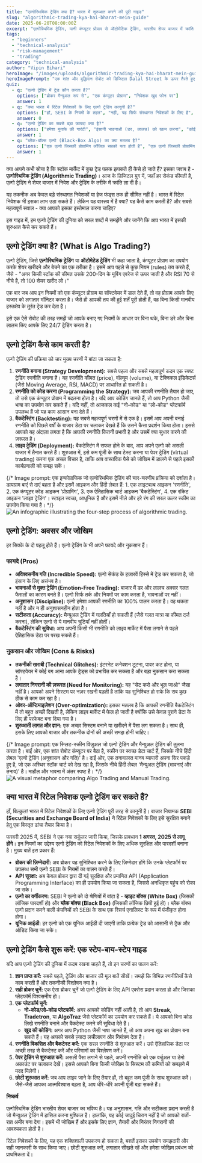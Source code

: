 ```yaml
---
title: "एल्गोरिथमिक ट्रेडिंग क्या है? भारत में शुरुआत करने की पूरी गाइड"
slug: "algorithmic-trading-kya-hai-bharat-mein-guide"
date: 2025-06-20T08:00:00Z
excerpt: "एल्गोरिथमिक ट्रेडिंग, यानी कंप्यूटर प्रोग्राम से ऑटोमेटिक ट्रेडिंग, भारतीय शेयर बाजार में क्रांति ला रही है। यह गाइड आपको बताएगी कि एल्गो ट्रेडिंग क्या है, इसके फायदे-नुकसान, SEBI के नए नियम, और आप एक रिटेल निवेशक के तौर पर भारत में इसकी शुरुआत कैसे कर सकते हैं।"
tags:
  - "beginners"
  - "technical-analysis"
  - "risk-management"
  - "trading"
category: "technical-analysis"
author: "Vipin Bihari"
heroImage: "/images/uploads/algorithmic-trading-kya-hai-bharat-mein-guide/hero-image.jpg"
heroImagePrompt: "एक शांत और बुद्धिमान रोबोट को डिजिटल Dalal Street के ऊपर तैरते हुए चमकदार डेटा ब्लॉक को सटीकता से व्यवस्थित करते हुए दिखाएं। यह दृश्य भारत में एल्गोरिथमिक ट्रेडिंग के अनुशासन, गति और सटीकता का प्रतीक है। पृष्ठभूमि में BSE बिल्डिंग की एक सूक्ष्म सिल्हूट है। माहौल भविष्यवादी और स्वच्छ है, जिसमें नीले और सोने के रंगों का उपयोग किया गया है, जो प्रौद्योगिकी और धन का प्रतिनिधित्व करते हैं। फोटोरिअलिस्टिक, 16:9 सिनेमाई शॉट।"
quiz:
  - q: "एल्गो ट्रेडिंग में ट्रेड कौन करता है?"
    options: ["ब्रोकर मैन्युअल रूप से", "एक कंप्यूटर प्रोग्राम", "निवेशक खुद फोन पर"]
    answer: 1
  - q: "क्या भारत में रिटेल निवेशकों के लिए एल्गो ट्रेडिंग कानूनी है?"
    options: ["हाँ, SEBI के नियमों के तहत", "नहीं, यह सिर्फ संस्थागत निवेशकों के लिए है", "यह एक ग्रे एरिया है"]
    answer: 0
  - q: "एल्गो ट्रेडिंग का सबसे बड़ा फायदा क्या है?"
    options: ["हमेशा मुनाफे की गारंटी", "इंसानी भावनाओं (डर, लालच) को खत्म करना", "कोई तकनीकी ज्ञान की जरूरत नहीं"]
    answer: 1
  - q: "ब्लैक-बॉक्स एल्गो (Black-Box Algo) का क्या मतलब है?"
    options: ["एक एल्गो जिसकी प्रोग्रामिंग लॉजिक सबको पता होती है", "एक एल्गो जिसकी प्रोग्रामिंग लॉजिक छिपी होती है", "एक गैर-कानूनी एल्गो"]
    answer: 1
---
```


क्या आपने कभी सोचा है कि स्टॉक मार्केट में कुछ ट्रेड पलक झपकते ही कैसे हो जाते हैं? इसका जवाब है - **एल्गोरिथमिक ट्रेडिंग (Algorithmic Trading)**। आज के डिजिटल युग में, जहाँ हर सेकंड कीमती है, एल्गो ट्रेडिंग ने शेयर बाजार में निवेश और ट्रेडिंग के तरीके में क्रांति ला दी है।

यह तकनीक अब केवल बड़े संस्थागत निवेशकों या हेज फंड्स तक ही सीमित नहीं है। भारत में रिटेल निवेशक भी इसका लाभ उठा सकते हैं। लेकिन यह वास्तव में है क्या? यह कैसे काम करती है? और सबसे महत्वपूर्ण सवाल - क्या आपको इसका इस्तेमाल करना चाहिए?

इस गाइड में, हम एल्गो ट्रेडिंग की दुनिया को सरल शब्दों में समझेंगे और जानेंगे कि आप भारत में इसकी शुरुआत कैसे कर सकते हैं।

## एल्गो ट्रेडिंग क्या है? (What is Algo Trading?)

एल्गो ट्रेडिंग, जिसे **एल्गोरिथमिक ट्रेडिंग** या **ऑटोमेटेड ट्रेडिंग** भी कहा जाता है, कंप्यूटर प्रोग्राम का उपयोग करके शेयर खरीदने और बेचने का एक तरीका है। इसमें आप पहले से कुछ नियम (rules) तय करते हैं, जैसे - "अगर किसी स्टॉक की कीमत उसके 200-दिन के मूविंग एवरेज से ऊपर जाती है और RSI 70 से नीचे है, तो 100 शेयर खरीद लो।"

एक बार जब आप इन नियमों को एक कंप्यूटर प्रोग्राम या सॉफ्टवेयर में डाल देते हैं, तो वह प्रोग्राम आपके लिए बाजार को लगातार मॉनिटर करता है। जैसे ही आपकी तय की हुई शर्तें पूरी होती हैं, वह बिना किसी मानवीय हस्तक्षेप के तुरंत ट्रेड कर देता है।

इसे एक ऐसे रोबोट की तरह समझें जो आपके बनाए गए नियमों के आधार पर बिना थके, बिना डरे और बिना लालच किए आपके लिए 24/7 ट्रेडिंग करता है।

## एल्गो ट्रेडिंग कैसे काम करती है?

एल्गो ट्रेडिंग की प्रक्रिया को चार मुख्य चरणों में बांटा जा सकता है:

1.  **रणनीति बनाना (Strategy Development):** सबसे पहला और सबसे महत्वपूर्ण कदम एक स्पष्ट ट्रेडिंग रणनीति बनाना है। यह रणनीति कीमत (price), वॉल्यूम (volume), या टेक्निकल इंडिकेटर्स (जैसे Moving Average, RSI, MACD) पर आधारित हो सकती है।
2.  **रणनीति को कोड करना (Programming the Strategy):** जब आपकी रणनीति तैयार हो जाए, तो उसे एक कंप्यूटर प्रोग्राम में बदलना होता है। यदि आप कोडिंग जानते हैं, तो आप Python जैसी भाषा का उपयोग कर सकते हैं। यदि नहीं, तो आजकल कई "नो-कोड" या "लो-कोड" प्लेटफॉर्म उपलब्ध हैं जो यह काम आसान बना देते हैं।
3.  **बैकटेस्टिंग (Backtesting):** यह सबसे महत्वपूर्ण चरणों में से एक है। इसमें आप अपनी बनाई रणनीति को पिछले वर्षों के बाजार डेटा पर चलाकर देखते हैं कि उसने कैसा प्रदर्शन किया होता। इससे आपको यह अंदाज़ा लगता है कि आपकी रणनीति कितनी प्रभावी है और उसमें क्या सुधार करने की ज़रूरत है।
4.  **लाइव ट्रेडिंग (Deployment):** बैकटेस्टिंग में सफल होने के बाद, आप अपने एल्गो को असली बाजार में तैनात करते हैं। शुरुआत में, इसे कम पूंजी के साथ टेस्ट करना या पेपर ट्रेडिंग (virtual trading) करना एक अच्छा विचार है, ताकि आप वास्तविक पैसे को जोखिम में डालने से पहले इसकी कार्यप्रणाली को समझ सकें।

{/* Image prompt: एक इन्फोग्राफिक जो एल्गोरिथमिक ट्रेडिंग की चार-चरणीय प्रक्रिया को दर्शाता है। डायग्राम बाएं से दाएं बहता है और इसमें आइकन और हिंदी लेबल हैं: 1. एक लाइटबल्ब आइकन 'रणनीति', 2. एक कंप्यूटर कोड आइकन 'प्रोग्रामिंग', 3. एक ऐतिहासिक चार्ट आइकन 'बैकटेस्टिंग', 4. एक रॉकेट आइकन 'लाइव ट्रेडिंग'। स्टाइल स्वच्छ, आधुनिक है और इसमें नीले और हरे रंग की सरल कलर स्कीम का उपयोग किया गया है। */}
![An infographic illustrating the four-step process of algorithmic trading.](/images/uploads/algorithmic-trading-kya-hai-bharat-mein-guide/process-infographic.jpg)

## एल्गो ट्रेडिंग: अवसर और जोखिम

हर सिक्के के दो पहलू होते हैं। एल्गो ट्रेडिंग के भी अपने फायदे और नुकसान हैं।

### फायदे (Pros)

*   **अविश्वसनीय गति (Incredible Speed):** एल्गो सेकंड के हज़ारवें हिस्से में ट्रेड कर सकता है, जो इंसान के लिए असंभव है।
*   **भावनाओं से मुक्त ट्रेडिंग (Emotion-Free Trading):** बाजार में डर और लालच अक्सर गलत फैसलों का कारण बनते हैं। एल्गो सिर्फ तर्क और नियमों पर काम करता है, भावनाओं पर नहीं।
*   **अनुशासन (Discipline):** एल्गो हमेशा आपकी रणनीति का 100% पालन करता है। वह थकता नहीं है और न ही अनुशासनहीन होता है।
*   **सटीकता (Accuracy):** मैन्युअल ट्रेडिंग में गलतियाँ हो सकती हैं (जैसे गलत मात्रा या कीमत दर्ज करना), लेकिन एल्गो से ये मानवीय त्रुटियाँ नहीं होतीं।
*   **बैकटेस्टिंग की सुविधा:** आप अपनी किसी भी रणनीति को लाइव मार्केट में पैसा लगाने से पहले ऐतिहासिक डेटा पर परख सकते हैं।

### नुकसान और जोखिम (Cons & Risks)

*   **तकनीकी खराबी (Technical Glitches):** इंटरनेट कनेक्शन टूटना, पावर कट होना, या सॉफ्टवेयर में कोई बग आना आपके ट्रेड्स को प्रभावित कर सकता है और बड़ा नुकसान करा सकता है।
*   **लगातार निगरानी की ज़रूरत (Need for Monitoring):** यह "सेट करो और भूल जाओ" जैसा नहीं है। आपको अपने सिस्टम पर नज़र रखनी पड़ती है ताकि यह सुनिश्चित हो सके कि सब कुछ ठीक से काम कर रहा है।
*   **ओवर-ऑप्टिमाइज़ेशन (Over-optimization):** इसका मतलब है कि आपकी रणनीति बैकटेस्टिंग में तो बहुत अच्छी दिखती है, लेकिन लाइव मार्केट में फेल हो जाती है क्योंकि उसे केवल पुराने डेटा के लिए ही परफेक्ट बना दिया गया है।
*   **शुरुआती लागत और ज्ञान:** एक अच्छा सिस्टम बनाने या खरीदने में पैसा लग सकता है। साथ ही, इसके लिए आपको बाजार और तकनीक दोनों की अच्छी समझ होनी चाहिए।

{/* Image prompt: एक स्प्लिट-स्क्रीन विज़ुअल जो एल्गो ट्रेडिंग और मैन्युअल ट्रेडिंग की तुलना करता है। बाईं ओर, एक शांत रोबोट कंप्यूटर पर बैठा है, स्क्रीन पर स्वच्छ डेटा चार्ट हैं, जिसके नीचे हिंदी लेबल 'एल्गो ट्रेडिंग (अनुशासन और गति)' है। दाईं ओर, एक तनावग्रस्त मानव व्यापारी अपना सिर पकड़े हुए है, जो एक अस्थिर स्टॉक चार्ट को देख रहा है, जिसके नीचे हिंदी लेबल 'मैन्युअल ट्रेडिंग (भावनाएं और तनाव)' है। माहौल और भावना में अंतर स्पष्ट है। */}
![A visual metaphor comparing Algo Trading and Manual Trading.](/images/uploads/algorithmic-trading-kya-hai-bharat-mein-guide/pros-vs-cons.jpg)

## क्या भारत में रिटेल निवेशक एल्गो ट्रेडिंग कर सकते हैं?

हाँ, बिल्कुल! भारत में रिटेल निवेशकों के लिए एल्गो ट्रेडिंग पूरी तरह से कानूनी है। बाजार नियामक **SEBI (Securities and Exchange Board of India)** ने रिटेल निवेशकों के लिए इसे सुरक्षित बनाने हेतु एक विस्तृत ढांचा तैयार किया है।

फरवरी 2025 में, SEBI ने एक नया सर्कुलर जारी किया, जिसके प्रावधान **1 अगस्त, 2025 से लागू होंगे**। इन नियमों का उद्देश्य एल्गो ट्रेडिंग को रिटेल निवेशकों के लिए अधिक सुरक्षित और पारदर्शी बनाना है। मुख्य बातें इस प्रकार हैं:

*   **ब्रोकर की ज़िम्मेदारी:** अब ब्रोकर यह सुनिश्चित करने के लिए ज़िम्मेदार होंगे कि उनके प्लेटफॉर्म पर उपलब्ध सभी एल्गो SEBI के नियमों का पालन करते हैं।
*   **API सुरक्षा:** अब केवल ब्रोकर द्वारा दी गई सुरक्षित और प्रमाणित API (Application Programming Interface) का ही उपयोग किया जा सकता है, जिससे अनधिकृत पहुंच को रोका जा सके।
*   **एल्गो का वर्गीकरण:** SEBI ने एल्गो को दो श्रेणियों में बांटा है - **व्हाइट बॉक्स (White Box)** (जिसकी लॉजिक पारदर्शी हो) और **ब्लैक बॉक्स (Black Box)** (जिसकी लॉजिक छिपी हुई हो)। ब्लैक बॉक्स एल्गो प्रदान करने वाली कंपनियों को SEBI के साथ एक रिसर्च एनालिस्ट के रूप में पंजीकृत होना होगा।
*   **यूनिक आईडी:** हर एल्गो को एक यूनिक आईडी दी जाएगी ताकि प्रत्येक ट्रेड को आसानी से ट्रैक और ऑडिट किया जा सके।

## एल्गो ट्रेडिंग कैसे शुरू करें: एक स्टेप-बाय-स्टेप गाइड

यदि आप एल्गो ट्रेडिंग की दुनिया में कदम रखना चाहते हैं, तो इन चरणों का पालन करें:

1.  **ज्ञान प्राप्त करें:** सबसे पहले, ट्रेडिंग और बाजार की मूल बातें सीखें। समझें कि विभिन्न रणनीतियाँ कैसे काम करती हैं और तकनीकी विश्लेषण क्या है।
2.  **सही ब्रोकर चुनें:** एक ऐसा ब्रोकर चुनें जो एल्गो ट्रेडिंग के लिए API एक्सेस प्रदान करता हो और जिसका प्लेटफॉर्म विश्वसनीय हो।
3.  **एक प्लेटफॉर्म चुनें:**
    *   **नो-कोड/लो-कोड प्लेटफॉर्म:** अगर आपको कोडिंग नहीं आती है, तो आप **Streak**, **Tradetron**, या **AlgoTraz** जैसे प्लेटफॉर्म का उपयोग कर सकते हैं। ये आपको बिना कोड लिखे रणनीति बनाने और बैकटेस्ट करने की सुविधा देते हैं।
    *   **खुद की कोडिंग:** अगर आप Python जैसी भाषा जानते हैं, तो आप अपना खुद का प्रोग्राम बना सकते हैं। यह आपको सबसे ज़्यादा लचीलापन और नियंत्रण देता है।
4.  **रणनीति विकसित और बैकटेस्ट करें:** एक सरल रणनीति से शुरुआत करें। उसे ऐतिहासिक डेटा पर अच्छी तरह से बैकटेस्ट करें और परिणामों का विश्लेषण करें।
5.  **पेपर ट्रेडिंग से शुरुआत करें:** असली पैसा लगाने से पहले, अपनी रणनीति को एक वर्चुअल या डेमो अकाउंट पर चलाकर देखें। इससे आपको बिना किसी जोखिम के सिस्टम की कमियों को समझने में मदद मिलेगी।
6.  **छोटी शुरुआत करें:** जब आप लाइव जाने के लिए तैयार हों, तो बहुत कम पूंजी के साथ शुरुआत करें। जैसे-जैसे आपका आत्मविश्वास बढ़ता है, आप धीरे-धीरे अपनी पूंजी बढ़ा सकते हैं।

**निष्कर्ष**

एल्गोरिथमिक ट्रेडिंग भारतीय शेयर बाजार का भविष्य है। यह अनुशासन, गति और सटीकता प्रदान करती है जो मैन्युअल ट्रेडिंग में हासिल करना मुश्किल है। हालांकि, यह कोई जादुई चिराग नहीं है जो आपको रातों-रात अमीर बना देगा। इसमें भी जोखिम हैं और इसके लिए ज्ञान, तैयारी और निरंतर निगरानी की आवश्यकता होती है।

रिटेल निवेशकों के लिए, यह एक शक्तिशाली उपकरण हो सकता है, बशर्ते इसका उपयोग समझदारी और सही जानकारी के साथ किया जाए। छोटी शुरुआत करें, लगातार सीखते रहें और हमेशा जोखिम प्रबंधन को प्राथमिकता दें।